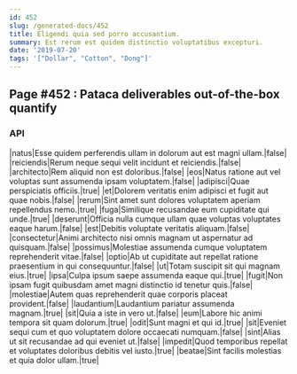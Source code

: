 ```yaml
---
id: 452
slug: /generated-docs/452
title: Eligendi quia sed porro accusantium.
summary: Est rerum est quidem distinctio voluptatibus excepturi.
date: '2019-07-20'
tags: '["Dollar", "Cotton", "Dong"]'
---
```

## Page #452 : Pataca deliverables out-of-the-box quantify
<Partial />

### API

|natus|Esse quidem perferendis ullam in dolorum aut est magni ullam.|false|
|reiciendis|Rerum neque sequi velit incidunt et reiciendis.|false|
|architecto|Rem aliquid non est doloribus.|false|
|eos|Natus ratione aut vel voluptas sunt assumenda ipsam voluptatem.|false|
|adipisci|Quae perspiciatis officiis.|true|
|et|Dolorem veritatis enim adipisci et fugit aut quae nobis.|false|
|rerum|Sint amet sunt dolores voluptatem aperiam repellendus nemo.|true|
|fuga|Similique recusandae eum cupiditate qui unde.|true|
|deserunt|Officia nulla cumque ullam quae voluptas voluptates eaque harum.|false|
|est|Debitis voluptate veritatis aliquam.|false|
|consectetur|Animi architecto nisi omnis magnam ut aspernatur ad quisquam.|false|
|possimus|Molestiae assumenda cumque voluptatem reprehenderit vitae.|false|
|optio|Ab ut cupiditate aut repellat ratione praesentium in qui consequuntur.|false|
|ut|Totam suscipit sit qui magnam eius.|true|
|ipsa|Culpa ipsum saepe assumenda eaque qui.|true|
|fugit|Non ipsam fugit quibusdam amet magni distinctio id tenetur quis.|false|
|molestiae|Autem quas reprehenderit quae corporis placeat provident.|false|
|laudantium|Laudantium pariatur assumenda magnam.|true|
|sit|Quia a iste in vero ut.|false|
|eum|Labore hic animi tempora sit quam dolorum.|true|
|odit|Sunt magni et qui id.|true|
|sit|Eveniet sequi cum et quo voluptatem dolore occaecati numquam.|false|
|sint|Alias ut sit recusandae ad qui eveniet ut.|false|
|impedit|Quod temporibus repellat et voluptates doloribus debitis vel iusto.|true|
|beatae|Sint facilis molestias et quia dolor ullam.|true|





